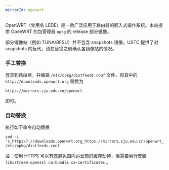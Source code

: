 ```yaml
---
mirrorId: openwrt
---
```


OpenWRT（曾用名 LEDE）是一款广泛应用于路由器的嵌入式操作系统。本站提供 OpenWRT 的包管理器 `opkg` 的 release 部分镜像。

部分镜像站（例如 TUNA/BFSU）并不包含 snapshots 镜像，USTC 提供了对 snapshots 的反代，请在替换之前确认各镜像站的情况。

### 手工替换

登录到路由器，并编辑 `/etc/opkg/distfeeds.conf` 文件，将其中的 `http://downloads.openwrt.org` 替换为

```plaintext
https://mirrors.zju.edu.cn/openwrt
```

即可。

### 自动替换

执行如下命令自动替换

```shell
sed -i 's_https\?://downloads.openwrt.org_https://mirrors.zju.edu.cn/openwrt_' /etc/opkg/distfeeds.conf
```


注：使用 HTTPS 可以有效避免国内运营商的缓存劫持，但需要另行安装 `libustream-openssl ca-bundle ca-certificates` 。